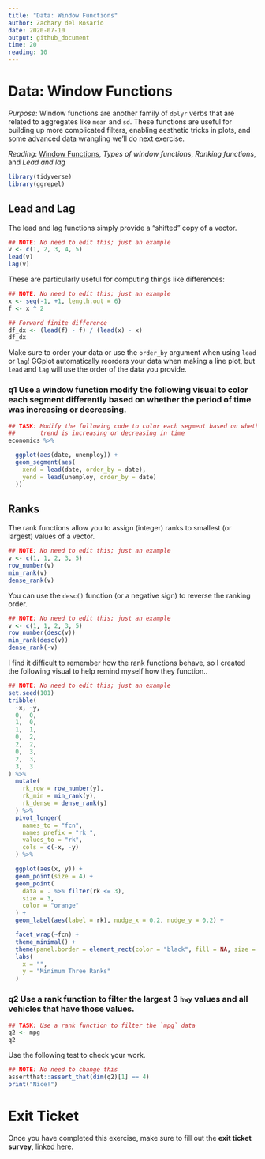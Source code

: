 ```yaml
---
title: "Data: Window Functions"
author: Zachary del Rosario
date: 2020-07-10
output: github_document
time: 20
reading: 10
---
```


# Data: Window Functions

*Purpose*: Window functions are another family of `dplyr` verbs that are related to aggregates like `mean` and `sd`. These functions are useful for building up more complicated filters, enabling aesthetic tricks in plots, and some advanced data wrangling we'll do next exercise.

*Reading*: [Window Functions](https://dplyr.tidyverse.org/articles/window-functions.html#cumulative-aggregates-1), *Types of window functions*, *Ranking functions*, and *Lead and lag*

```r
library(tidyverse)
library(ggrepel)
```

## Lead and Lag
<!-- ------------------------- -->

The lead and lag functions simply provide a "shifted" copy of a vector.

```r
## NOTE: No need to edit this; just an example
v <- c(1, 2, 3, 4, 5)
lead(v)
lag(v)
```

These are particularly useful for computing things like differences:

```r
## NOTE: No need to edit this; just an example
x <- seq(-1, +1, length.out = 6)
f <- x ^ 2

## Forward finite difference
df_dx <- (lead(f) - f) / (lead(x) - x)
df_dx
```

Make sure to order your data or use the `order_by` argument when using `lead` or `lag`! GGplot automatically reorders your data when making a line plot, but `lead` and `lag` will use the order of the data you provide.

### __q1__ Use a window function modify the following visual to color each segment differently based on whether the period of time was increasing or decreasing.

```r
## TASK: Modify the following code to color each segment based on whether the
##       trend is increasing or decreasing in time
economics %>%

  ggplot(aes(date, unemploy)) +
  geom_segment(aes(
    xend = lead(date, order_by = date),
    yend = lead(unemploy, order_by = date)
  ))
```

## Ranks
<!-- ------------------------- -->

The rank functions allow you to assign (integer) ranks to smallest (or largest) values of a vector.

```r
## NOTE: No need to edit this; just an example
v <- c(1, 1, 2, 3, 5)
row_number(v)
min_rank(v)
dense_rank(v)
```

You can use the `desc()` function (or a negative sign) to reverse the ranking order.

```r
## NOTE: No need to edit this; just an example
v <- c(1, 1, 2, 3, 5)
row_number(desc(v))
min_rank(desc(v))
dense_rank(-v)
```

I find it difficult to remember how the rank functions behave, so I created the following visual to help remind myself how they function..

```r
## NOTE: No need to edit this; just an example
set.seed(101)
tribble(
  ~x, ~y,
  0,  0,
  1,  0,
  1,  1,
  0,  2,
  2,  2,
  0,  3,
  2,  3,
  3,  3
) %>%
  mutate(
    rk_row = row_number(y),
    rk_min = min_rank(y),
    rk_dense = dense_rank(y)
  ) %>%
  pivot_longer(
    names_to = "fcn",
    names_prefix = "rk_",
    values_to = "rk",
    cols = c(-x, -y)
  ) %>%

  ggplot(aes(x, y)) +
  geom_point(size = 4) +
  geom_point(
    data = . %>% filter(rk <= 3),
    size = 3,
    color = "orange"
  ) +
  geom_label(aes(label = rk), nudge_x = 0.2, nudge_y = 0.2) +

  facet_wrap(~fcn) +
  theme_minimal() +
  theme(panel.border = element_rect(color = "black", fill = NA, size = 1)) +
  labs(
    x = "",
    y = "Minimum Three Ranks"
  )
```

### __q2__ Use a rank function to filter the largest 3 `hwy` values and **all** vehicles that have those values.

```r
## TASK: Use a rank function to filter the `mpg` data
q2 <- mpg
q2
```

Use the following test to check your work.

```r
## NOTE: No need to change this
assertthat::assert_that(dim(q2)[1] == 4)
print("Nice!")
```

<!-- include-exit-ticket -->
# Exit Ticket
<!-- -------------------------------------------------- -->

Once you have completed this exercise, make sure to fill out the **exit ticket survey**, [linked here](https://docs.google.com/forms/d/e/1FAIpQLSeuq2LFIwWcm05e8-JU84A3irdEL7JkXhMq5Xtoalib36LFHw/viewform?usp=pp_url&entry.693978880=e-data08-window-assignment.Rmd).
